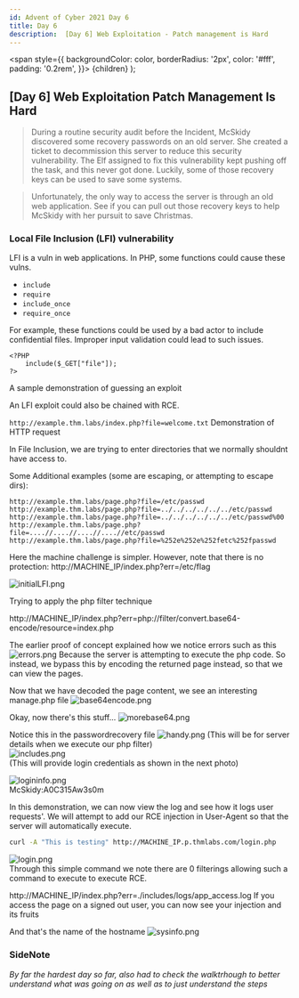 ```yaml
---
id: Advent of Cyber 2021 Day 6
title: Day 6
description:  [Day 6] Web Exploitation - Patch management is Hard
---
```



  <span
    style={{
      backgroundColor: color,
      borderRadius: '2px',
      color: '#fff',
      padding: '0.2rem',
    }}>
    {children}
  </span>
);

## [Day 6] <Highlight color="#621d27">Web Exploitation</Highlight> Patch Management Is Hard 

>During a routine security audit before the Incident, McSkidy discovered some recovery passwords on an old server. She created a ticket to decommission this server to reduce this security vulnerability. The Elf assigned to fix this vulnerability kept pushing off the task, and this never got done. Luckily, some of those recovery keys can be used to save some systems.

>Unfortunately, the only way to access the server is through an old web application. See if you can pull out those recovery keys to help McSkidy with her pursuit to save Christmas.

### Local File Inclusion (LFI) vulnerability
LFI is a vuln in web applications. In PHP, some functions could cause these vulns. 

- `include`
- `require`
- `include_once` 
- `require_once`

For example, these functions could be used by a bad actor to include confidential files. Improper input validation could lead to such issues. 

```
<?PHP 
	include($_GET["file"]);
?>
```

A sample demonstration of guessing an exploit

An LFI exploit could also be chained with RCE. 

`http://example.thm.labs/index.php?file=welcome.txt`
Demonstration of HTTP request

In File Inclusion, we are trying to enter directories that we normally shouldnt have access to.

Some Additional examples (some are escaping, or attempting to escape dirs):
<BrowserWindow url="http://localhost:3000">

```http title="Sample HTTP requests"
http://example.thm.labs/page.php?file=/etc/passwd http://example.thm.labs/page.php?file=../../../../../../etc/passwd 
http://example.thm.labs/page.php?file=../../../../../../etc/passwd%00 
http://example.thm.labs/page.php?file=....//....//....//....//etc/passwd 
http://example.thm.labs/page.php?file=%252e%252e%252fetc%252fpasswd
```

</BrowserWindow>

Here the machine challenge is simpler. However, note that there is no protection:
http://MACHINE_IP/index.php?err=/etc/flag

![initialLFI.png](/img/_resources/Day_6/initialLFI.png)


Trying to apply the php filter technique


http://MACHINE_IP/index.php?err=php://filter/convert.base64-encode/resource=index.php

The earlier proof of concept explained how we notice errors such as this
![errors.png](/img/_resources/Day_6/errors.png)
Because the server is attempting to execute the php code. So instead, we bypass this by encoding the returned page instead, so that we can view the pages. 

Now that we have decoded the page content, we see an interesting manage.php file
![base64encode.png](/img/_resources/Day_6/base64encode.png)


Okay, now there's this stuff...
![morebase64.png](/img/_resources/Day_6/morebase64.png)

Notice this in the passwordrecovery file
![handy.png](/img/_resources/Day_6/handy.png)
(This will be for server details when we execute our php filter)
<br />
![includes.png](/img/_resources/Day_6/includes.png)<br />
(This will provide login credentials as shown in the next photo)

![logininfo.png](/img/_resources/Day_6/logininfo.png)<br />
McSkidy:A0C315Aw3s0m


In this demonstration, we can now view the log and see how it logs user requests'. We will attempt to add our RCE injection in User-Agent so that the server will automatically execute. 

<BrowserWindow url="http://localhost:3000">

```bash
curl -A "This is testing" http://MACHINE_IP.p.thmlabs.com/login.php
```
</BrowserWindow>

![login.png](/img/_resources/Day_6/logininfo.png)<br />
Through this simple command we note there are 0 filterings allowing such a command to execute to execute RCE. 

http://MACHINE_IP/index.php?err=./includes/logs/app_access.log
If you access the page on a signed out user, you can now see your injection and its fruits

And that's the name of the hostname
![sysinfo.png](/img/_resources/Day_6/sysinfo.png)

### SideNote
*By far the hardest day so far, also had to check the walktrhough to better understand what was going on as well as to just understand the steps*